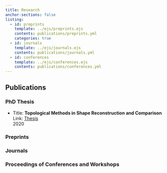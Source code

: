 ```yaml
---
title: Research
anchor-sections: false
listing: 
  - id: preprints
    template: ../ejs/preprints.ejs
    contents: publications/preprints.yml
    categories: true
  - id: journals
    template: ../ejs/journals.ejs
    contents: publications/journals.yml
  - id: conferences
    template: ../ejs/conferences.ejs
    contents: publications/conferences.yml  
---
```


## Publications
### PhD Thesis
<ul class="timeline">
  <li class="item">Title: **Topological Methods in Shape Reconstruction and Comparison**  
  Link: [Thesis](assets/thesis.pdf)
  <div class="year">2020</div>
  </li>
</ul>

### Preprints
::: {#preprints}
:::

### Journals
::: {#journals}
:::

### Proceedings of Conferences and Workshops
::: {#conferences}
:::
